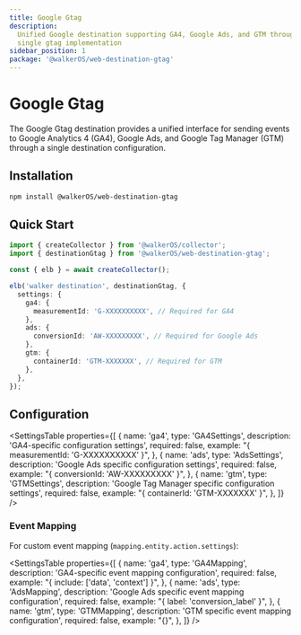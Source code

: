 ```yaml
---
title: Google Gtag
description:
  Unified Google destination supporting GA4, Google Ads, and GTM through a
  single gtag implementation
sidebar_position: 1
package: '@walkerOS/web-destination-gtag'
---
```



# Google Gtag

<PackageLink
  env="web"
  github="packages/web/destinations/gtag"
  npm="@walkerOS/web-destination-gtag"
/>

The Google Gtag destination provides a unified interface for sending events to Google Analytics 4 (GA4), Google Ads, and Google Tag Manager (GTM) through a single destination configuration.

## Installation

```bash
npm install @walkerOS/web-destination-gtag
```

## Quick Start

```typescript
import { createCollector } from '@walkerOS/collector';
import { destinationGtag } from '@walkerOS/web-destination-gtag';

const { elb } = await createCollector();

elb('walker destination', destinationGtag, {
  settings: {
    ga4: {
      measurementId: 'G-XXXXXXXXXX', // Required for GA4
    },
    ads: {
      conversionId: 'AW-XXXXXXXXX', // Required for Google Ads
    },
    gtm: {
      containerId: 'GTM-XXXXXXX', // Required for GTM
    },
  },
});
```

## Configuration

<SettingsTable
  properties={[
    {
      name: 'ga4',
      type: 'GA4Settings',
      description: 'GA4-specific configuration settings',
      required: false,
      example: "{ measurementId: 'G-XXXXXXXXXX' }",
    },
    {
      name: 'ads',
      type: 'AdsSettings',
      description: 'Google Ads specific configuration settings',
      required: false,
      example: "{ conversionId: 'AW-XXXXXXXXX' }",
    },
    {
      name: 'gtm',
      type: 'GTMSettings',
      description: 'Google Tag Manager specific configuration settings',
      required: false,
      example: "{ containerId: 'GTM-XXXXXXX' }",
    },
  ]}
/>

### Event Mapping

For custom event mapping (`mapping.entity.action.settings`):

<SettingsTable
  properties={[
    {
      name: 'ga4',
      type: 'GA4Mapping',
      description: 'GA4-specific event mapping configuration',
      required: false,
      example: "{ include: ['data', 'context'] }",
    },
    {
      name: 'ads',
      type: 'AdsMapping',
      description: 'Google Ads specific event mapping configuration',
      required: false,
      example: "{ label: 'conversion_label' }",
    },
    {
      name: 'gtm',
      type: 'GTMMapping',
      description: 'GTM specific event mapping configuration',
      required: false,
      example: "{}",
    },
  ]}
/>
